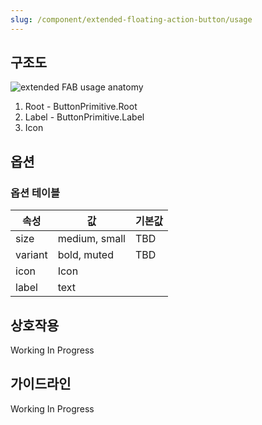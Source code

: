 ```yaml
---
slug: /component/extended-floating-action-button/usage
---
```


## 구조도

![extended FAB usage anatomy](./anatomy.png)

1. Root - ButtonPrimitive.Root
2. Label - ButtonPrimitive.Label
3. Icon

## 옵션

### 옵션 테이블

| 속성    | 값            | 기본값 |
| ------- | ------------- | ------ |
| size    | medium, small | TBD    |
| variant | bold, muted   | TBD    |
| icon    | Icon          |        |
| label   | text          |        |

## 상호작용

Working In Progress

## 가이드라인

Working In Progress
